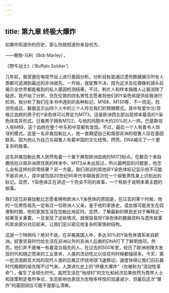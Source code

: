 ```yaml
---
---
---
```

title: 第九章 终极大爆炸
---




如果你知道你的历史，那么你就知道你来自何方。

——鲍勃·马利（Bob Marley），

《野牛战士》（‘Buffalo Soldier’）

几年前，我受邀在电视节目上进行基因分析。分析目标是通过遗传数据揭示所有人类都可追溯到最近的非洲祖先。一开始，我犹豫不决，因为这涉及在摄像机镜头前揭示全世界都能看到的私人基因检测结果。不过，制片人和样本捐赠人让我消除了疑虑，我开始了分析。住在伦敦的四名男性志愿者将他们的Y染色体提供给我进行检测，我分析了我们在本书中遇到的各种标记，M168、M130等，不一而足。检测完成后，数据显示出四个人中的三个人符合我们的预期模式。其中有爱尔兰/苏格兰血统的男子的Y染色体可以界定为M173，这是欧洲西北部出现频率最高的Y染色体变异形式。日裔男子拥有M122，与他的同胞中大约20%的人一样。巴基斯坦人有M89，这个血统在整个中东和中亚都有发现。不过，最后一个人有着令人惊讶的模式。这是一名非裔加勒比人，他一直期望自己和南部非洲的祖鲁人存在基因联系，因为他认为自己与祖鲁人有着牢固的文化纽带。然而，DNA揭示了一个更复杂的故事。

这名非裔加勒比男人居然有着一个属于典型欧洲血统的M173标点。在数百个来自撒哈拉以南非洲原住民的样本中，M173从未出现过，所以最明显的问题是，他怎么会有这样的异常结果？另一方面，我们测试的其他非Y染色体标记显示他不可能不是非洲人，其中就包括20世纪90年代中期我首次在一个祖鲁男性身上识别出的标记。显然，Y染色体正在讲述一个完全不同的故事，一个有助于说明本章主题的故事。

我们这位非裔加勒比志愿者拥有欧洲人Y染色体的原因是，在过去的某个时候，他的一位男性祖先一定有过一位欧洲人父亲。鉴于他的家族史，混血很可能发生在奴隶制时期，他的家族生活在加勒比地区时。显然，了解最新的移民史对于解释这一结果至关重要。一旦发现了这些情况，就很容易将Y染色体的数据资料与遗传故事的其余部分对应起来，让我们足以窥见他复杂的家族树结构。

这是一个特例吗？绝对不是。在非裔美国人中，多达30%的Y染色体谱系来自欧洲。奴隶贸易时代给生活在非洲以外的非洲人后裔的DNA打下了鲜明烙印。然而，他们并不是唯一有着混合祖先的人。在过去的500年里，经历了欧洲地理大发现时代和随之而来的工业革命，人类的流动性比以往任何时候都强得多。今天，第一批流浪欧亚大陆的现代人类的后裔正环绕地球飞速移动，速度快得让我们旧石器时代晚期的祖先喘不过气来。人类进化史上的“终极大爆炸”（也被称为“流动性革命”），催生了全球化时代。虽然生活在“地球村”的文化和经济后果依然为商界人士和政策制定者所争论，生态影响也表现为生物多样性的加速减少，但最后这次“爆炸”的基因效应可能不是那么清晰。